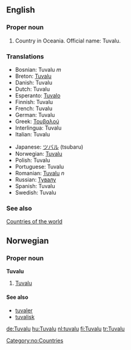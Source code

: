 ==English==
===Proper noun===
# Country in Oceania. Official name: Tuvalu.
===Translations===
{{top}}
*Bosnian: Tuvalu ''m''
*Breton: [[Tuvalu]]
*Danish: Tuvalu
*Dutch: Tuvalu
*Esperanto: [[Tuvalo]]
*Finnish: Tuvalu
*French: Tuvalu
*German: Tuvalu
*Greek: [[Τουβαλού]]
*Interlingua: Tuvalu
*Italian: Tuvalu
{{mid}}
*Japanese: [[ツバル]] (tsubaru)
*Norwegian: [[#Norwegian|Tuvalu]]
*Polish: Tuvalu
*Portuguese: Tuvalu
*Romanian: [[Tuvalu]] ''n''
*Russian: [[Тувалу]]
*Spanish: Tuvalu
*Swedish: Tuvalu
{{bottom}}

===See also===
[[Countries of the world]]

==Norwegian==
===Proper noun===
[[Category:no:Countries]]
'''Tuvalu'''
#[[#English|Tuvalu]]
====See also====
*[[tuvaler]]
*[[tuvalisk]]

[[de:Tuvalu]]
[[hu:Tuvalu]]
[[nl:tuvalu]]
[[fi:Tuvalu]]
[[tr:Tuvalu]]
